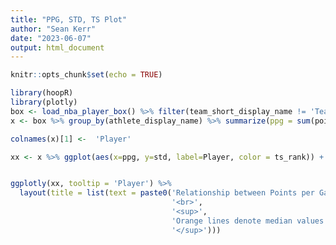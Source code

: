 ```yaml
---
title: "PPG, STD, TS Plot"
author: "Sean Kerr"
date: "2023-06-07"
output: html_document
---
```


```r
knitr::opts_chunk$set(echo = TRUE)
```

```r
library(hoopR)
library(plotly)
box <- load_nba_player_box() %>% filter(team_short_display_name != 'Team LeBron' & team_short_display_name != 'Team Giannis') %>% filter(did_not_play == FALSE) %>% filter(is.na(minutes) == FALSE)
x <- box %>% group_by(athlete_display_name) %>% summarize(ppg = sum(points) / n(), std = sd(points), ts = (0.5*sum(points)) / (sum(field_goals_attempted) + 0.475 * sum(free_throws_attempted))) %>% filter(ppg > 0) %>% na.omit() %>% mutate(ts_rank = cut(ts, breaks = c(0, .565, .611, 3), labels = c('low', 'medium', 'high')))

colnames(x)[1] <-  'Player'

xx <- x %>% ggplot(aes(x=ppg, y=std, label=Player, color = ts_rank)) + geom_point(size=2, alpha=.5) +labs(x = 'Points per Game', y = 'Standard Deviation', color='TS% Rank', title = 'Relationship between Points per Game, Standard Devision, and Scoring Effiency', subtitle='Orange lines show median amounts of PPG and Std. Dev') + theme_classic() + geom_vline(xintercept=x %>% pull(ppg) %>% median(), color='orange') + geom_hline(yintercept= x %>% pull(std) %>% median(), color='orange')


ggplotly(xx, tooltip = 'Player') %>% 
  layout(title = list(text = paste0('Relationship between Points per Game, Standard Devision, and Scoring Effiency',
                                    '<br>',
                                    '<sup>',
                                    'Orange lines denote median values of PPG and Std. Dev',
                                    '</sup>')))
```